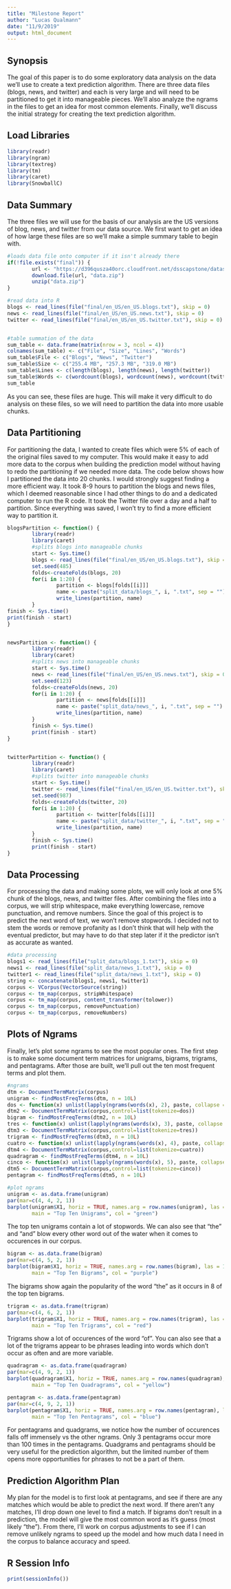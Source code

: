 ```yaml
---
title: "Milestone Report"
author: "Lucas Qualmann"
date: "11/9/2019"
output: html_document
---
```


## Synopsis

The goal of this paper is to do some exploratory data analysis on the data we'll use to create a text prediction algorithm.  There are three data files (blogs, news, and twitter) and each is very large and will need to be partitioned to get it into manageable pieces.  We'll also analyze the ngrams in the files to get an idea for most common elements.  Finally, we'll discuss the initial strategy for creating the text prediction algorithm.

## Load Libraries

```r
library(readr)
library(ngram)
library(textreg)
library(tm)
library(caret)
library(SnowballC)
```

## Data Summary

The three files we will use for the basis of our analysis are the US versions of blog, news, and twitter from our data source.  We first want to get an idea of how large these files are so we'll make a simple summary table to begin with.

```r
#loads data file onto computer if it isn't already there
if(!file.exists("final")) {
        url <- "https://d396qusza40orc.cloudfront.net/dsscapstone/dataset/Coursera-SwiftKey.zip"
        download.file(url, "data.zip")
        unzip("data.zip")
}
```
```r
#read data into R
blogs <- read_lines(file("final/en_US/en_US.blogs.txt"), skip = 0)
news <- read_lines(file("final/en_US/en_US.news.txt"), skip = 0)
twitter <- read_lines(file("final/en_US/en_US.twitter.txt"), skip = 0)


#table summation of the data
sum_table <- data.frame(matrix(nrow = 3, ncol = 4))
colnames(sum_table) <- c("File", "Size", "Lines", "Words")
sum_table$File <- c("Blogs", "News", "Twitter")
sum_table$Size <- c("255.4 MB", "257.3 MB", "319.0 MB")
sum_table$Lines <- c(length(blogs), length(news), length(twitter))
sum_table$Words <- c(wordcount(blogs), wordcount(news), wordcount(twitter))
sum_table
```

As you can see, these files are huge.  This will make it very difficult to do analysis on these files, so we will need to partition the data into more usable chunks.

## Data Partitioning

For partitioning the data, I wanted to create files which were 5% of each of the original files saved to my computer.  This would make it easy to add more data to the corpus when building the prediction model without having to redo the partitioning if we needed more data.  The code below shows how I partitioned the data into 20 chunks.  I would strongly suggest finding a more efficient way.  It took 8-9 hours to partition the blogs and news files, which I deemed reasonable since I had other things to do and a dedicated computer to run the R code.  It took the Twitter file over a day and a half to partition.  Since everything was saved, I won't try to find a more efficient way to partition it.

```r
blogsPartition <- function() {
        library(readr)
        library(caret)
        #splits blogs into manageable chunks
        start <- Sys.time()
        blogs <- read_lines(file("final/en_US/en_US.blogs.txt"), skip = 0)
        set.seed(485)
        folds<-createFolds(blogs, 20)
        for(i in 1:20) {
                partition <- blogs[folds[[i]]]
                name <- paste("split_data/blogs_", i, ".txt", sep = "")
                write_lines(partition, name)
        }
finish <- Sys.time()
print(finish - start)
}


newsPartition <- function() {
        library(readr)
        library(caret)
        #splits news into manageable chunks
        start <- Sys.time()
        news <- read_lines(file("final/en_US/en_US.news.txt"), skip = 0)
        set.seed(123)
        folds<-createFolds(news, 20)
        for(i in 1:20) {
                partition <- news[folds[[i]]]
                name <- paste("split_data/news_", i, ".txt", sep = "")
                write_lines(partition, name)
        }
        finish <- Sys.time()
        print(finish - start)
}


twitterPartition <- function() {
        library(readr)
        library(caret)
        #splits twitter into manageable chunks
        start <- Sys.time()
        twitter <- read_lines(file("final/en_US/en_US.twitter.txt"), skip = 0)
        set.seed(987)
        folds<-createFolds(twitter, 20)
        for(i in 1:20) {
                partition <- twitter[folds[[i]]]
                name <- paste("split_data/twitter_", i, ".txt", sep = "")
                write_lines(partition, name)
        }
        finish <- Sys.time()
        print(finish - start)
}
```

## Data Processing

For processing the data and making some plots, we will only look at one 5% chunk of the blogs, news, and twitter files.  After combining the files into a corpus, we will strip whitespace, make everything lowercase, remove punctuation, and remove numbers.  Since the goal of this project is to predict the next word of text, we won't remove stopwords.  I decided not to stem the words or remove profanity as I don't think that will help with the eventual predictor, but may have to do that step later if it the predictor isn't as accurate as wanted.

```r
#data processing
blogs1 <- read_lines(file("split_data/blogs_1.txt"), skip = 0)
news1 <- read_lines(file("split_data/news_1.txt"), skip = 0)
twitter1 <- read_lines(file("split_data/news_1.txt"), skip = 0)
string <- concatenate(blogs1, news1, twitter1)
corpus <- VCorpus(VectorSource(string))
corpus <- tm_map(corpus, stripWhitespace)
corpus <- tm_map(corpus, content_transformer(tolower))
corpus <- tm_map(corpus, removePunctuation)
corpus <- tm_map(corpus, removeNumbers)
```

## Plots of Ngrams

Finally, let's plot some ngrams to see the most popular ones.  The first step is to make some document term matrices for unigrams, bigrams, trigrams, and pentagrams.  After those are built, we'll pull out the ten most frequent terms and plot them.

```r
#ngrams
dtm <- DocumentTermMatrix(corpus)
unigram <- findMostFreqTerms(dtm, n = 10L)
dos <- function(x) unlist(lapply(ngrams(words(x), 2), paste, collapse = " "), use.names = FALSE)
dtm2 <- DocumentTermMatrix(corpus,control=list(tokenize=dos))
bigram <- findMostFreqTerms(dtm2, n = 10L)
tres <- function(x) unlist(lapply(ngrams(words(x), 3), paste, collapse = " "), use.names = FALSE)
dtm3 <- DocumentTermMatrix(corpus,control=list(tokenize=tres))
trigram <- findMostFreqTerms(dtm3, n = 10L)
cuatro <- function(x) unlist(lapply(ngrams(words(x), 4), paste, collapse = " "), use.names = FALSE)
dtm4 <- DocumentTermMatrix(corpus,control=list(tokenize=cuatro))
quadragram <- findMostFreqTerms(dtm4, n = 10L)
cinco <- function(x) unlist(lapply(ngrams(words(x), 5), paste, collapse = " "), use.names = FALSE)
dtm5 <- DocumentTermMatrix(corpus,control=list(tokenize=cinco))
pentagram <- findMostFreqTerms(dtm5, n = 10L)

#plot ngrams
unigram <- as.data.frame(unigram)
par(mar=c(4, 4, 2, 1))
barplot(unigram$X1, horiz = TRUE, names.arg = row.names(unigram), las = 1, xlab = "Occurences",
        main = "Top Ten Unigrams", col = "green")
```

The top ten unigrams contain a lot of stopwords.  We can also see that "the" and "and" blow every other word out of the water when it comes to occurences in our corpus.

```r
bigram <- as.data.frame(bigram)
par(mar=c(4, 5, 2, 1))
barplot(bigram$X1, horiz = TRUE, names.arg = row.names(bigram), las = 1, xlab = "Occurences",
        main = "Top Ten Bigrams", col = "purple")
```

The bigrams show again the popularity of the word "the" as it occurs in 8 of the top ten bigrams.

```r
trigram <- as.data.frame(trigram)
par(mar=c(4, 6, 2, 1))
barplot(trigram$X1, horiz = TRUE, names.arg = row.names(trigram), las = 1, xlab = "Occurences",
        main = "Top Ten Trigrams", col = "red")
```

Trigrams show a lot of occurences of the word "of".  You can also see that a lot of the trigrams appear to be phrases leading into words which don't occur as often and are more variable.

```r
quadragram <- as.data.frame(quadragram)
par(mar=c(4, 9, 2, 1))
barplot(quadragram$X1, horiz = TRUE, names.arg = row.names(quadragram), las = 1, xlab = "Occurences",
        main = "Top Ten Quadragrams", col = "yellow")
```



```r
pentagram <- as.data.frame(pentagram)
par(mar=c(4, 9, 2, 1))
barplot(pentagram$X1, horiz = TRUE, names.arg = row.names(pentagram), las = 1, xlab = "Occurences",
        main = "Top Ten Pentagrams", col = "blue")
```

For pentagrams and quadgrams, we notice how the number of occurences falls off immensely vs the other ngrams.  Only 3 pentagrams occur more than 100 times in the pentagrams.  Quadgrams and pentagrams should be very useful for the prediction algorithm, but the limited number of them opens more opportunities for phrases to not be a part of them. 

## Prediction Algorithm Plan

My plan for the model is to first look at pentagrams, and see if there are any matches which would be able to predict the next word.  If there aren't any matches, I'll drop down one level to find a match.  If bigrams don't result in a prediction, the model will give the most common word as it's guess (most likely "the").  From there, I'll work on corpus adjustments to see if I can remove unlikely ngrams to speed up the model and how much data I need in the corpus to balance accuracy and speed.

## R Session Info

```r
print(sessionInfo())
```
























